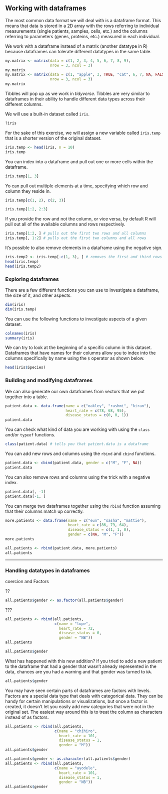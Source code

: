 ## Working with dataframes

The most common data format we will deal with is a dataframe format. This means that data is stored in a 2D array with the rows referring to individual measurements (single patients, samples, cells, etc.) and the columns referring to parameters (genes, proteins, etc.) measured in each individual.

We work with a dataframe instead of a matrix (another datatype in R) because dataframes can tolerate different datatypes in the same table. 

```r
my.matrix <- matrix(data = c(1, 2, 3, 4, 5, 6, 7, 8, 9),
                    nrow = 3, ncol = 3)
my.matrix
my.matrix <- matrix(data = c(1, "apple", 3, TRUE, "cat", 6, 7, NA, FALSE),
                    nrow = 3, ncol = 3)
my.matrix
```

Tibbles will pop up as we work in *tidyverse*. Tibbles are very similar to dataframes in their ability to handle different data types across their different columns.

We will use a built-in dataset called `iris`.

```r
?iris
```

For the sake of this exercise, we will assign a new variable called `iris.temp` that is a shorter version of the original dataset.

```r
iris.temp <- head(iris, n = 10)
iris.temp
```

You can index into a dataframe and pull out one or more cells within the dataframe.

```r
iris.temp[1, 3]
```

Yo can pull out multiple elements at a time, specifying which row and column they reside in.

```r
iris.temp[c(1, 2), c(2, 3)]
```

```r
iris.temp[1:2, 2:3]
```

If you provide the row and not the column, or vice versa, by default R will pull out all of the available columns and rows respectively.

```r
iris.temp[1:2, ] # pulls out the first two rows and all columns
iris.temp[, 1:2] # pulls out the first two columns and all rows
```

It's possible to also remove elements in a dataframe using the negative sign.

```r
iris.temp2 <- iris.temp[-c(1, 3), ] # removes the first and third rows
head(iris.temp)
head(iris.temp2)
```

### Exploring dataframes

There are a few different functions you can use to investigate a dataframe, the size of it, and other aspects.

```r
dim(iris)
dim(iris.temp)
```

You can use the following functions to investigate aspects of a given dataset.

```r
colnames(iris)
summary(iris)
```

We can try to look at the beginning of a specific column in this dataset. Dataframes that have names for their columns allow you to index into the columns specifically by name using the `$` operator as shown below.

```r
head(iris$Species)
```

### Building and modifying dataframes

We can also generate our own dataframes from vectors that we put together into a table.

```r
patient.data <- data.frame(name = c("oakley", "rashmi", "kiran"),
                           heart_rate = c(78, 68, 95),
                           disease_status = c(0, 0, 1))
patient.data
```

You can check what kind of data you are working with using the `class` and/or `typeof` functions.

```r
class(patient.data) # tells you that patient.data is a dataframe
```

You can add new rows and columns using the `rbind` and `cbind` functions.

```r
patient.data <- cbind(patient.data, gender = c("M", "F", NA))
patient.data
```

You can also remove rows and columns using the trick with a negative index.

```r
patient.data[, -1]
patient.data[-1, ]
```

You can merge two dataframes together using the `rbind` function assuming that their columns match up correctly.

```r
more.patients <- data.frame(name = c("eun", "sasha", "mattie"),
                            heart_rate = c(86, 79, 64),
                            disease_status = c(1, 1, 0),
                            gender = c(NA, "M", "F"))
more.patients
```

```r
all.patients <- rbind(patient.data, more.patients)
all.patients
```

------

### Handling datatypes in dataframes 

coercion and Factors

??

```r
all.patients$gender <- as.factor(all.patients$gender)
```

???

```r
all.patients <- rbind(all.patients, 
                      c(name = "lupe",
                        heart_rate = 72,
                        disease_status = 0,
                        gender = "NB"))
all.patients
```

```r
all.patients$gender
```

What has happened with this new addition? If you tried to add a new patient to the dataframe that had a gender that wasn't already represented in the data, chances are you had a warning and that gender was turned to `NA`.

```r
all.patients$gender
```

You may have seen certain parts of dataframes are factors with levels. Factors are a special data type that deals with categorical data. They can be handy for certain manipulations or visualizations, but once a factor is created, it doesn't let you easily add new categories that were not in the original set. The easiest way around this is to treat the column as characters instead of as factors.

```r
all.patients <- rbind(all.patients, 
                      c(name = "chihiro", 
                        heart_rate = 101, 
                        disease_status = 1, 
                        gender = "M"))
all.patients$gender
```

```r
all.patients$gender <- as.character(all.patients$gender)
all.patients <- rbind(all.patients, 
                      c(name = "ayodele", 
                        heart_rate = 101, 
                        disease_status = 1, 
                        gender = "NB"))
all.patients$gender
```

